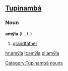 ==[[Tupinambá]]==

===Noun===
'''amỹîa''' (t-, t-)

# [[grandfather]]

[[Category:Tupinambá nouns]]

[[hr:amỹîa]]
[[lt:amỹîa]]
[[pl:amỹîa]]